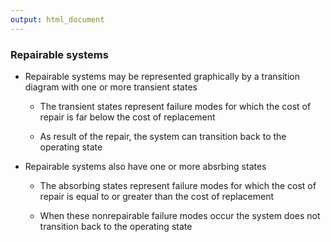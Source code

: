 ---
output: html_document
---

### Repairable systems

- Repairable systems may be represented graphically by a transition diagram with one or more transient states

    + The transient states represent failure modes for which the cost of repair is far below the cost of replacement

    + As result of the repair, the system can transition back to the operating state

- Repairable systems also have one or more absrbing states 

    + The absorbing states represent failure modes for which the cost of repair is equal to or greater than the cost of replacement

    + When these nonrepairable failure modes occur the system does not transition back to the operating state
